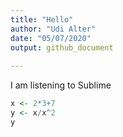 ```yaml
---
title: "Hello"
author: "Udi Alter"
date: "05/07/2020"
output: github_document
  
---
```


I am listening to Sublime

```r

x <- 2*3+7
y <- x/x^2
y

```
